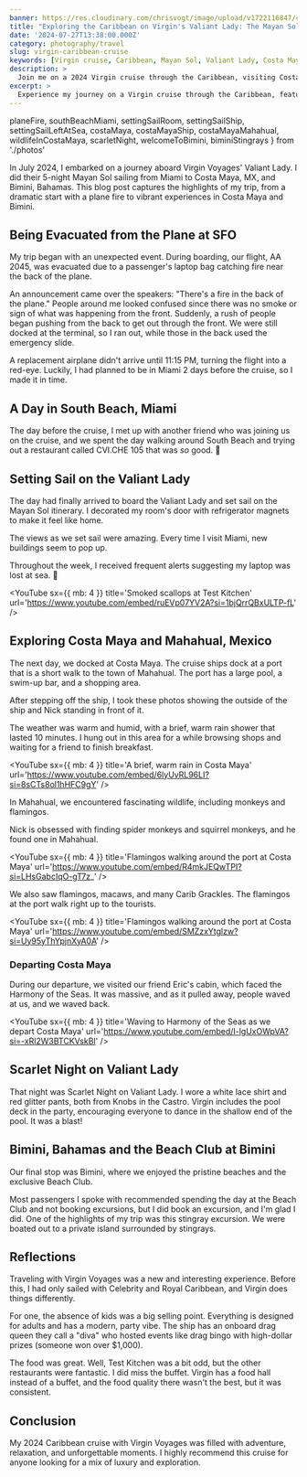 ```yaml
---
banner: https://res.cloudinary.com/chrisvogt/image/upload/v1722116847/chrisvogt-me/thumbnails/mayan-sol-banner.webp
title: "Exploring the Caribbean on Virgin's Valiant Lady: The Mayan Sol Cruise"
date: '2024-07-27T13:38:00.000Z'
category: photography/travel
slug: virgin-caribbean-cruise
keywords: [Virgin cruise, Caribbean, Mayan Sol, Valiant Lady, Costa Maya, Bimini, travel photography, photo gallery]
description: >
  Join me on a 2024 Virgin cruise through the Caribbean, visiting Costa Maya and Bimini, with photos and highlights.
excerpt: >
  Experience my journey on a Virgin cruise through the Caribbean, featuring Costa Maya and Bimini, with vivid photos and stories.
---
```



  planeFire,
  southBeachMiami,
  settingSailRoom,
  settingSailShip,
  settingSailLeftAtSea,
  costaMaya,
  costaMayaShip,
  costaMayaMahahual,
  wildlifeInCostaMaya,
  scarletNight,
  welcomeToBimini,
  biminiStingrays
} from './photos'

In July 2024, I embarked on a journey aboard Virgin Voyages' Valiant Lady. I did their 5-night Mayan Sol sailing from Miami to Costa Maya, MX, and Bimini, Bahamas. This blog post captures the highlights of my trip, from a dramatic start with a plane fire to vibrant experiences in Costa Maya and Bimini.

## Being Evacuated from the Plane at SFO

My trip began with an unexpected event. During boarding, our flight, AA 2045, was evacuated due to a passenger's laptop bag catching fire near the back of the plane.

An announcement came over the speakers: "There's a fire in the back of the plane." People around me looked confused since there was no smoke or sign of what was happening from the front. Suddenly, a rush of people began pushing from the back to get out through the front. We were still docked at the terminal, so I ran out, while those in the back used the emergency slide.

A replacement airplane didn't arrive until 11:15 PM, turning the flight into a red-eye. Luckily, I had planned to be in Miami 2 days before the cruise, so I made it in time.

<PhotoGallery photos={planeFire} />

## A Day in South Beach, Miami

The day before the cruise, I met up with another friend who was joining us on the cruise, and we spent the day walking around South Beach and trying out a restaurant called CVI.CHE 105 that was _so_ good. 🤤

<PhotoGallery photos={southBeachMiami} />

## Setting Sail on the Valiant Lady

The day had finally arrived to board the Valiant Lady and set sail on the Mayan Sol itinerary. I decorated my room's door with refrigerator magnets to make it feel like home.

<PhotoGallery photos={settingSailRoom} />

The views as we set sail were amazing. Every time I visit Miami, new buildings seem to pop up.

<PhotoGallery photos={settingSailShip} />

Throughout the week, I received frequent alerts suggesting my laptop was lost at sea. 🤣

<PhotoGallery photos={settingSailLeftAtSea} />

<YouTube
  sx={{ mb: 4 }}
  title='Smoked scallops at Test Kitchen'
  url='https://www.youtube.com/embed/ruEVp07YV2A?si=1bjQrrQBxULTP-fL'
/>

## Exploring Costa Maya and Mahahual, Mexico

The next day, we docked at Costa Maya. The cruise ships dock at a port that is a short walk to the town of Mahahual. The port has a large pool, a swim-up bar, and a shopping area.

<PhotoGallery photos={costaMaya} />

After stepping off the ship, I took these photos showing the outside of the ship and Nick standing in front of it.

<PhotoGallery photos={costaMayaShip} />

The weather was warm and humid, with a brief, warm rain shower that lasted 10 minutes. I hung out in this area for a while browsing shops and waiting for a friend to finish breakfast.

<YouTube
  sx={{ mb: 4 }}
  title='A brief, warm rain in Costa Maya'
  url='https://www.youtube.com/embed/6lyUvRL96LI?si=8sCTs8ol1hHFC9gY'
/>

In Mahahual, we encountered fascinating wildlife, including monkeys and flamingos.

<PhotoGallery photos={costaMayaMahahual} />

Nick is obsessed with finding spider monkeys and squirrel monkeys, and he found one in Mahahual.

<YouTube
  sx={{ mb: 4 }}
  title='Flamingos walking around the port at Costa Maya'
  url='https://www.youtube.com/embed/R4mkJEQwTPI?si=LHsGabcIqO-gT7z_'
/>

We also saw flamingos, macaws, and many Carib Grackles. The flamingos at the port walk right up to the tourists.

<PhotoGallery photos={wildlifeInCostaMaya} />

<YouTube
  sx={{ mb: 4 }}
  title='Flamingos walking around the port at Costa Maya'
  url='https://www.youtube.com/embed/SMZzxYtglzw?si=Uy95yThYpjnXyA0A'
/>

### Departing Costa Maya

During our departure, we visited our friend Eric's cabin, which faced the Harmony of the Seas. It was massive, and as it pulled away, people waved at us, and we waved back.

<YouTube
  sx={{ mb: 4 }}
  title='Waving to Harmony of the Seas as we depart Costa Maya'
  url='https://www.youtube.com/embed/I-lgUxOWpVA?si=-xRl2W3BTCKVskBl'
/>

## Scarlet Night on Valiant Lady

That night was Scarlet Night on Valiant Lady. I wore a white lace shirt and red glitter pants, both from Knobs in the Castro. Virgin includes the pool deck in the party, encouraging everyone to dance in the shallow end of the pool. It was a blast!

<PhotoGallery photos={scarletNight} />

## Bimini, Bahamas and the Beach Club at Bimini

Our final stop was Bimini, where we enjoyed the pristine beaches and the exclusive Beach Club.

<PhotoGallery photos={welcomeToBimini} />

Most passengers I spoke with recommended spending the day at the Beach Club and not booking excursions, but I did book an excursion, and I'm glad I did. One of the highlights of my trip was this stingray excursion. We were boated out to a private island surrounded by stingrays.

<PhotoGallery photos={biminiStingrays} />

## Reflections

Traveling with Virgin Voyages was a new and interesting experience. Before this, I had only sailed with Celebrity and Royal Caribbean, and Virgin does things differently.

For one, the absence of kids was a big selling point. Everything is designed for adults and has a modern, party vibe. The ship has an onboard drag queen they call a "diva" who hosted events like drag bingo with high-dollar prizes (someone won over $1,000).

The food was great. Well, Test Kitchen was a bit odd, but the other restaurants were fantastic. I did miss the buffet. Virgin has a food hall instead of a buffet, and the food quality there wasn't the best, but it was consistent.

## Conclusion

My 2024 Caribbean cruise with Virgin Voyages was filled with adventure, relaxation, and unforgettable moments. I highly recommend this cruise for anyone looking for a mix of luxury and exploration.
